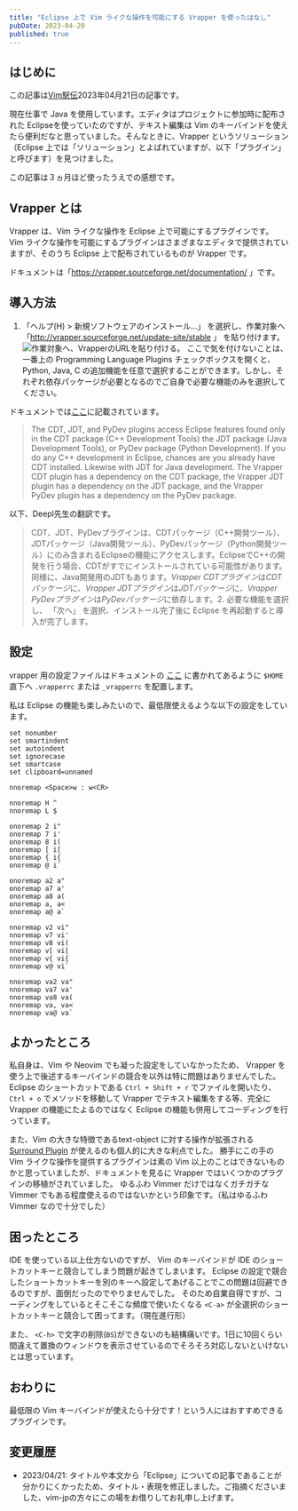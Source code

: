 ```yaml
---
title: "Eclipse 上で Vim ライクな操作を可能にする Vrapper を使ったはなし"
pubDate: 2023-04-20
published: true
---
```


## はじめに

この記事は[Vim駅伝](https://vim-jp.org/ekiden/)2023年04月21日の記事です。

現在仕事で Java を使用しています。エディタはプロジェクトに参加時に配布された Eclipseを使っていたのですが、テキスト編集は Vim のキーバインドを使えたら便利だなと思っていました。そんなときに、Vrapper というソリューション（Eclipse 上では「ソリューション」とよばれていますが、以下「プラグイン」と呼びます）を見つけました。

この記事は３ヵ月ほど使ったうえでの感想です。

## Vrapper とは

Vrapper は、Vim ライクな操作を Eclipse 上で可能にするプラグインです。
Vim ライクな操作を可能にするプラグインはさまざまなエディタで提供されていますが、そのうち Eclipse 上で配布されているものが Vrapper です。

ドキュメントは「https://vrapper.sourceforge.net/documentation/ 」です。

## 導入方法

1. 「ヘルプ(H) > 新規ソフトウェアのインストール...」 を選択し、作業対象へ 「http://vrapper.sourceforge.net/update-site/stable 」 を貼り付けます。
   ![作業対象へ、VrapperのURLを貼り付ける。](/images/blog/2023-04-21-vim-ekiden/001.png)
   ここで気を付けないことは、一番上の Programming Language Plugins チェックボックスを開くと、Python, Java, C の追加機能を任意で選択することができます。しかし、それぞれ依存パッケージが必要となるのでご自身で必要な機能のみを選択してください。

ドキュメントでは[ここ](https://vrapper.sourceforge.net/documentation/?topic=optional_plugins#programming)に記載されています。

> The CDT, JDT, and PyDev plugins access Eclipse features found only in the CDT package (C++ Development Tools) the JDT package (Java Development Tools), or PyDev package (Python Development). If you do any C++ development in Eclipse, chances are you already have CDT installed. Likewise with JDT for Java development. The Vrapper CDT plugin has a dependency on the CDT package, the Vrapper JDT plugin has a dependency on the JDT package, and the Vrapper PyDev plugin has a dependency on the PyDev package.

以下、Deepl先生の翻訳です。

> CDT、JDT、PyDevプラグインは、CDTパッケージ（C++開発ツール）、JDTパッケージ（Java開発ツール）、PyDevパッケージ（Python開発ツール）にのみ含まれるEclipseの機能にアクセスします。EclipseでC++の開発を行う場合、CDTがすでにインストールされている可能性があります。同様に、Java開発用のJDTもあります。*Vrapper CDTプラグイン*は*CDTパッケージ*に、*Vrapper JDTプラグイン*は*JDTパッケージ*に、*Vrapper PyDevプラグイン*は*PyDevパッケージ*に依存します。2. 必要な機能を選択し、 「次へ」 を選択、インストール完了後に Eclipse を再起動すると導入が完了します。

## 設定

vrapper 用の設定ファイルはドキュメントの [ここ](https://vrapper.sourceforge.net/documentation/?topic=configuration#config) に書かれてあるように `$HOME` 直下へ `.vrapperrc` または `_vrapperrc` を配置します。

私は Eclipse の機能も楽しみたいので、最低限使えるような以下の設定をしています。

```vim
set nonumber
set smartindent
set autoindent
set ignorecase
set smartcase
set clipboard=unnamed

nnoremap <Space>w : w<CR>

nnoremap H ^
nnoremap L $

onoremap 2 i"
onoremap 7 i'
onoremap 8 i(
onoremap [ i[
onoremap { i{
onoremap @ i`

onoremap a2 a"
onoremap a7 a'
onoremap a8 a(
onoremap a, a<
onoremap a@ a`

nnoremap v2 vi"
nnoremap v7 vi'
nnoremap v8 vi(
nnoremap v[ vi[
nnoremap v{ vi{
nnoremap v@ vi`

nnoremap va2 va"
nnoremap va7 va'
nnoremap va8 va(
nnoremap va, va<
nnoremap va@ va`

```

## よかったところ

私自身は、Vim や Neovim でも凝った設定をしていなかったため、 Vrapper を使う上で後述するキーバインドの競合を以外は特に問題はありませんでした。Eclipse のショートカットである `Ctrl + Shift + r` でファイルを開いたり、`Ctrl + o` でメソッドを移動して Vrapper でテキスト編集をする等、完全に Vrapper の機能にたよるのではなく Eclipse の機能も併用してコーディングを行っています。

また、Vim の大きな特徴であるtext-object に対する操作が拡張される [Surround Plugin](https://vrapper.sourceforge.net/documentation/?topic=optional_plugins) が使えるのも個人的に大きな利点でした。
勝手にこの手の Vim ライクな操作を提供するプラグインは素の Vim 以上のことはできないものかと思っていましたが、ドキュメントを見るに Vrapper ではいくつかのプラグインの移植がされていました。
ゆるふわ Vimmer だけではなくガチガチな Vimmer でもある程度使えるのではないかという印象です。（私はゆるふわ Vimmer なので十分でした）

## 困ったところ

IDE を使っている以上仕方ないのですが、 Vim のキーバインドが IDE のショートカットキーと競合してしまう問題が起きてしまいます。
Eclipse の設定で競合したショートカットキーを別のキーへ設定してあげることでこの問題は回避できるのですが、面倒だったのでやりませんでした。
そのため自業自得ですが、コーディングをしているとそこそこな頻度で使いたくなる `<C-a>` が全選択のショートカットキーと競合して困ってます。（現在進行形）

また、 `<C-h>` で文字の削除(`BS`)ができないのも結構痛いです。1日に10回くらい間違えて置換のウィンドウを表示させているのでそろそろ対応しないといけないとは思っています。

## おわりに

最低限の Vim キーバインドが使えたら十分です！という人にはおすすめできるプラグインです。

## 変更履歴

- 2023/04/21: タイトルや本文から「Eclipse」についての記事であることが分かりにくかったため、タイトル・表現を修正しました。ご指摘くださいました、vim-jpの方々にこの場をお借りしてお礼申し上げます。
